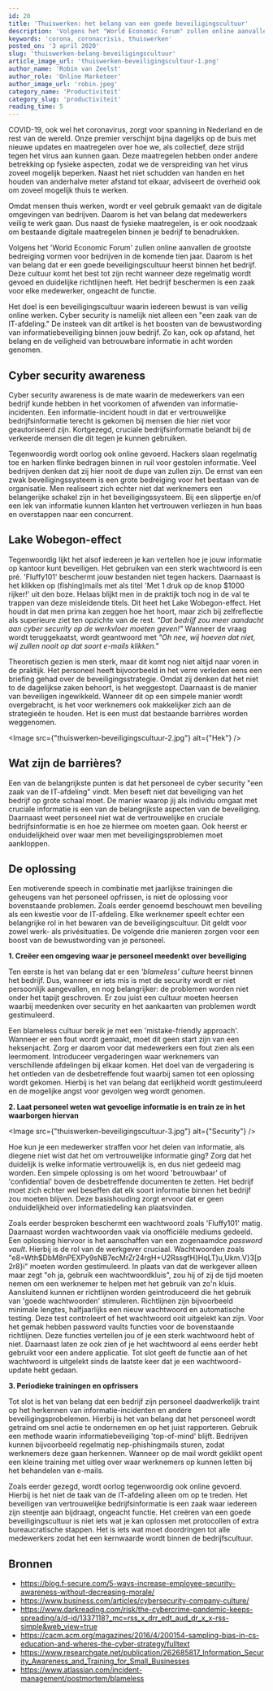 ```yaml
---
id: 20
title: 'Thuiswerken: het belang van een goede beveiligingscultuur'
description: 'Volgens het "World Economic Forum" zullen online aanvallen de grootste bedreiging vormen voor bedrijven in de komende tien jaar. Daarom is het van belang dat er een goede beveiligingscultuur heerst binnen het bedrijf. Lees hier hoe je deze op de juiste manier voedt!'
keywords: 'corona, coronacrisis, thuiswerken'
posted_on: '3 april 2020'
slug: 'thuiswerken-belang-beveiligingscultuur'
article_image_url: 'thuiswerken-beveiligingscultuur-1.png'
author_name: 'Robin van Zeelst'
author_role: 'Online Marketeer'
author_image_url: 'robin.jpeg'
category_name: 'Productiviteit'
category_slug: 'productiviteit'
reading_time: 5
---
```




COVID-19, ook wel het coronavirus, zorgt voor spanning in Nederland en de rest van de wereld. Onze premier verschijnt bijna dagelijks op de buis met nieuwe updates en maatregelen over hoe we, als collectief, deze strijd tegen het virus aan kunnen gaan. Deze maatregelen hebben onder andere betrekking op fysieke aspecten, zodat we de verspreiding van het virus zoveel mogelijk beperken. Naast het niet schudden van handen en het houden van anderhalve meter afstand tot elkaar, adviseert de overheid ook om zoveel mogelijk thuis te werken.

Omdat mensen thuis werken, wordt er veel gebruik gemaakt van de digitale omgevingen van bedrijven. Daarom is het van belang dat medewerkers veilig te werk gaan. Dus naast de fysieke maatregelen, is er ook noodzaak om bestaande digitale maatregelen binnen je bedrijf te benadrukken.

Volgens het 'World Economic Forum' zullen online aanvallen de grootste bedreiging vormen voor bedrijven in de komende tien jaar. Daarom is het van belang dat er een goede beveiligingscultuur heerst binnen het bedrijf. Deze cultuur komt het best tot zijn recht wanneer deze regelmatig wordt gevoed en duidelijke richtlijnen heeft. Het bedrijf beschermen is een zaak voor elke medewerker, ongeacht de functie.

Het doel is een beveiligingscultuur waarin iedereen bewust is van veilig online werken. Cyber security is namelijk niet alleen een "een zaak van de IT-afdeling." De insteek van dit artikel is het boosten van de bewustwording van informatiebeveiliging binnen jouw bedrijf. Zo kan, ook op afstand, het belang en de veiligheid van betrouwbare informatie in acht worden genomen.

## Cyber security awareness
Cyber security awareness is de mate waarin de medewerkers van een bedrijf kunde hebben in het voorkomen of afwenden van informatie-incidenten. Een informatie-incident houdt in dat er vertrouwelijke bedrijfsinformatie terecht is gekomen bij mensen die hier niet voor geautoriseerd zijn. Kortgezegd, cruciale bedrijfsinformatie belandt bij de verkeerde mensen die dit tegen je kunnen gebruiken.

Tegenwoordig wordt oorlog ook online gevoerd. Hackers slaan regelmatig toe en harken flinke bedragen binnen in ruil voor gestolen informatie. Veel bedrijven denken dat zij hier nooit de dupe van zullen zijn. De ernst van een zwak beveiligingssysteem is een grote bedreiging voor het bestaan van de organisatie. Men realiseert zich echter niet dat werknemers een belangerijke schakel zijn in het beveiligingssysteem. Bij een slippertje en/of een lek van informatie kunnen klanten het vertrouwen verliezen in hun baas en overstappen naar een concurrent.

## Lake Wobegon-effect
Tegenwoordig lijkt het alsof iedereen je kan vertellen hoe je jouw informatie op kantoor kunt beveiligen. Het gebruiken van een sterk wachtwoord is een pré. 'Fluffy101' beschermt jouw bestanden niet tegen hackers. Daarnaast is het klikken op (fishing)mails met als titel 'Met 1 druk op de knop $1000 rijker!' uit den boze. Helaas blijkt men in de praktijk toch nog in de val te trappen van deze misleidende titels. Dit heet het Lake Wobegon-effect. Het houdt in dat men prima kan zeggen hoe het hoort, maar zich bij zelfreflectie als superieure ziet ten opzichte van de rest. *"Dat bedrijf zou meer aandacht aan cyber security op de werkvloer moeten geven!"* Wanneer de vraag wordt teruggekaatst, wordt geantwoord met *"Oh nee, wij hoeven dat niet, wij zullen nooit op dat soort e-mails klikken."*

Theoretisch gezien is men sterk, maar dit komt nog niet altijd naar voren in de praktijk. Het personeel heeft bijvoorbeeld in het verre verleden eens een briefing gehad over de beveiligingsstrategie. Omdat zij denken dat het niet to de dagelijkse zaken behoort, is het weggestopt. Daarnaast is de manier van beveiligen ingewikkeld. Wanneer dit op een simpele manier wordt overgebracht, is het voor werknemers ook makkelijker zich aan de strategieën te houden. Het is een must dat bestaande barrières worden weggenomen.

<Image src={"thuiswerken-beveiligingscultuur-2.jpg"} alt={"Hek"} />

## Wat zijn de barrières?
Een van de belangrijkste punten is dat het personeel de cyber security "een zaak van de IT-afdeling" vindt. Men beseft niet dat beveiliging van het bedrijf op grote schaal moet. De manier waarop jij als individu omgaat met cruciale informatie is een van de belangrijkste aspecten van de beveiliging. Daarnaast weet personeel niet wat de vertrouwelijke en cruciale bedrijfsinformatie is en hoe ze hiermee om moeten gaan. Ook heerst er onduidelijkheid over waar men met beveiligingsproblemen moet aankloppen.

## De oplossing
Een motiverende speech in combinatie met jaarlijkse trainingen die geheugens van het personeel opfrissen, is niet de oplossing voor bovenstaande problemen. Zoals eerder genoemd beschouwt men beveiling als een kwestie voor de IT-afdeling. Elke werknemer speelt echter een belangrijke rol in het bewaren van de beveiligingscultuur. Dit geldt voor zowel werk- als privésituaties. De volgende drie manieren zorgen voor een boost van de bewustwording van je personeel.

**1. Creëer een omgeving waar je personeel meedenkt over beveiliging**

Ten eerste is het van belang dat er een *'blameless' culture* heerst binnen het bedrijf. Dus, wanneer er iets mis is met de security wordt er niet persoonlijk aangevallen, en nog belangrijker: de problemen worden niet onder het tapijt geschroven. Er zou juist een cultuur moeten heersen waarbij meedenken over security en het aankaarten van problemen wordt gestimuleerd.

Een blameless cultuur bereik je met een 'mistake-friendly approach'. Wanneer er een fout wordt gemaakt, moet dit geen start zijn van een heksenjacht. Zorg er daarom voor dat medewerkers een fout zien als een leermoment. Introduceer vergaderingen waar werknemers van verschillende afdelingen bij elkaar komen. Het doel van de vergadering is het ontleden van de desbetreffende fout waarbij samen tot een oplossing wordt gekomen. Hierbij is het van belang dat eerlijkheid wordt gestimuleerd en de mogelijke angst voor gevolgen weg wordt genomen.

**2. Laat personeel weten wat gevoelige informatie is en train ze in het waarborgen hiervan**

<Image src={"thuiswerken-beveiligingscultuur-3.jpg"} alt={"Security"} />

Hoe kun je een medewerker straffen voor het delen van informatie, als diegene niet wist dat het om vertrouwelijke informatie ging? Zorg dat het duidelijk is welke informatie vertrouwelijk is, en dus niet gedeeld mag worden. Een simpele oplossing is om het woord 'betrouwbaar' of 'confidential' boven de desbetreffende documenten te zetten. Het bedrijf moet zich echter wel beseffen dat elk soort informatie binnen het bedrijf zou moeten blijven. Deze basishouding zorgt ervoor dat er geen onduidelijkheid over informatiedeling kan plaatsvinden.

Zoals eerder besproken beschermt een wachtwoord zoals 'Fluffy101' matig. Daarnaast worden wachtwoorden vaak via onofficiële mediums gedeeld. Een oplossing hiervoor is het aanschaffen van een zogenaamdce *password vault*. Hierbij is de rol van de werkgever cruciaal. Wachtwoorden zoals "e8=Wth$DbM8nPEXPy9sNB7ecMrZr24rgH+U2RssgfH}HqLT)u,Ukm.V}3[p2r8}i" moeten worden gestimuleerd. In plaats van dat de werkgever alleen maar zegt "oh ja, gebruik een wachtwoordkluis", zou hij of zij de tijd moeten nemen om een werknemer te helpen met het gebruik van zo'n kluis. Aansluitend kunnen er richtlijnen worden geintroduceerd die het gebruik van 'goede wachtwoorden' stimuleren. Richtlijnen zijn bijvoorbeeld minimale lengtes, halfjaarlijks een nieuw wachtwoord en automatische testing. Deze test controleert of het wachtwoord ooit uitgelekt kan zijn. Voor het gemak hebben password vaults functies voor de bovenstaande richtlijnen. Deze functies vertellen jou of je een sterk wachtwoord hebt of niet. Daarnaast laten ze ook zien of je het wachtwoord al eens eerder hebt gebruikt voor een andere applicatie. Tot slot geeft de functie aan of het wachtwoord is uitgelekt sinds de laatste keer dat je een wachtwoord-update hebt gedaan.


**3. Periodieke trainingen en opfrissers**

Tot slot is het van belang dat een bedrijf zijn personeel daadwerkelijk traint op het herkennen van informatie-incidenten en andere beveiligingsprobelemen. Hierbij is het van belang dat het personeel wordt getraind om snel actie te ondernemen en op het juist rapporteren. Gebruik een methode waarin informatiebeveiliging 'top-of-mind' blijft. Bedrijven kunnen bijvoorbeeld regelmatig nep-phishingmails sturen, zodat werknemers deze gaan herkennen. Wanneer op de mail wordt geklikt opent een kleine training met uitleg over waar werknemers op kunnen letten bij het behandelen van e-mails.

Zoals eerder gezegd, wordt oorlog tegenwoordig ook online gevoerd. Hierbij is het niet de taak van de IT-afdeling alleen om op te treden. Het beveiligen van vertrouwelijke bedrijfsinformatie is een zaak waar iedereen zijn steentje aan bijdraagt, ongeacht functie. Het creëren van een goede beveiligingscultuur is niet iets wat je kan oplossen met protocollen of extra bureaucratische stappen. Het is iets wat moet doordringen tot alle medewerkers zodat het een kernwaarde wordt binnen de bedrijfscultuur.

## Bronnen
* https://blog.f-secure.com/5-ways-increase-employee-security-awareness-without-decreasing-morale/
* https://www.business.com/articles/cybersecurity-company-culture/
* https://www.darkreading.com/risk/the-cybercrime-pandemic-keeps-spreading/a/d-id/1337118?_mc=rss_x_drr_edt_aud_dr_x_x-rss-simple&web_view=true
* https://cacm.acm.org/magazines/2016/4/200154-sampling-bias-in-cs-education-and-wheres-the-cyber-strategy/fulltext
* https://www.researchgate.net/publication/262685817_Information_Security_Awareness_and_Training_for_Small_Businesses
* https://www.atlassian.com/incident-management/postmortem/blameless
